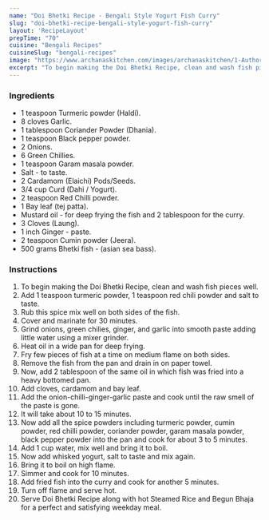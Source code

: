 ---
name: "Doi Bhetki Recipe - Bengali Style Yogurt Fish Curry"
slug: "doi-bhetki-recipe-bengali-style-yogurt-fish-curry"
layout: 'RecipeLayout'
prepTime: "70"
cuisine: "Bengali Recipes"
cuisineSlug: "bengali-recipes"
image: "https://www.archanaskitchen.com/images/archanaskitchen/1-Author/Jyothi_Rajesh/Doi_Bhetki_Yogurt_Fish_Curry.jpg"
excerpt: "To begin making the Doi Bhetki Recipe, clean and wash fish pieces well"
---

### Ingredients

- 1 teaspoon Turmeric powder (Haldi).
- 8 cloves Garlic.
- 1 tablespoon Coriander Powder (Dhania).
- 1 teaspoon Black pepper powder.
- 2 Onions.
- 6 Green Chillies.
- 1 teaspoon Garam masala powder.
- Salt - to taste.
- 2 Cardamom (Elaichi) Pods/Seeds.
- 3/4 cup Curd (Dahi / Yogurt).
- 2 teaspoon Red Chilli powder.
- 1 Bay leaf (tej patta).
- Mustard oil - for deep frying the fish and 2 tablespoon for the curry.
- 3 Cloves (Laung).
- 1 inch Ginger - paste.
- 2 teaspoon Cumin powder (Jeera).
- 500 grams Bhetki fish - (asian sea bass).

### Instructions

1. To begin making the Doi Bhetki Recipe, clean and wash fish pieces well.
1. Add 1 teaspoon turmeric powder, 1 teaspoon red chili powder and salt to taste.
1. Rub this spice mix well on both sides of the fish.
1. Cover and marinate for 30 minutes.
1. Grind onions, green chilies, ginger, and garlic into smooth paste adding little water using a mixer grinder.
1. Heat oil in a wide pan for deep frying.
1. Fry few pieces of fish at a time on medium flame on both sides.
1. Remove the fish from the pan and drain in on paper towel.
1. Now, add 2 tablespoon of the same oil in which fish was fried into a heavy bottomed pan.
1. Add cloves, cardamom and bay leaf.
1. Add the onion-chilli-ginger-garlic paste and cook until the raw smell of the paste is gone.
1. It will take about 10 to 15 minutes.
1. Now add all the spice powders including turmeric powder, cumin powder, red chilli powder, coriander powder, garam masala powder, black pepper powder into the pan and cook for about 3 to 5 minutes.
1. Add 1 cup water, mix well and bring it to boil.
1. Now add whisked yogurt, salt to taste and mix again.
1. Bring it to boil on high flame.
1. Simmer and cook for 10 minutes.
1. Add fried fish into the curry and cook for another 5 minutes.
1. Turn off flame and serve hot.
1. Serve Doi Bhetki Recipe along with hot Steamed Rice and Begun Bhaja for a perfect and satisfying weekday meal.
